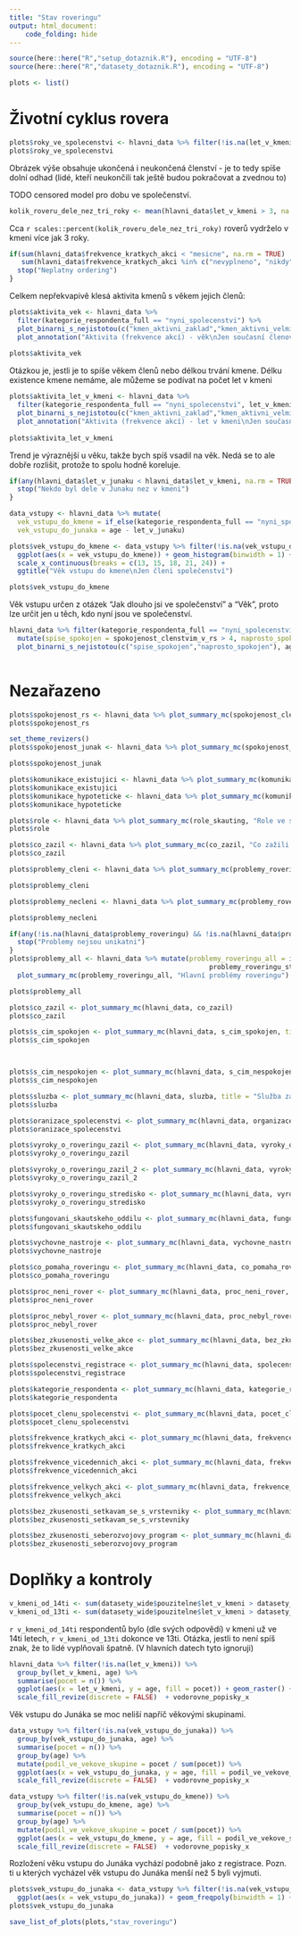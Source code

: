 ---
title: "Stav roveringu"
output: html_document:
    code_folding: hide
---

```{r setup}
source(here::here("R","setup_dotaznik.R"), encoding = "UTF-8")
source(here::here("R","datasety_dotaznik.R"), encoding = "UTF-8")

```


```{r}
plots <- list() 
```

# Životní cyklus rovera


```{r}
plots$roky_ve_spolecenstvi <- hlavni_data %>% filter(!is.na(let_v_kmeni)) %>% ggplot(aes( x = let_v_kmeni)) + geom_histogram(binwidth = 1) + ggtitle("Počet let ve společenství") + scale_x_continuous("Let ve společenství") + scale_y_continuous("Počet") + vodorovne_popisky_x 
plots$roky_ve_spolecenstvi
```

Obrázek výše obsahuje ukončená i neukončená členství - je to tedy spíše dolní odhad (lidé, kteří neukončili tak ještě budou pokračovat a zvednou to)


TODO censored model pro dobu ve společenství.

```{r}
kolik_roveru_dele_nez_tri_roky <- mean(hlavni_data$let_v_kmeni > 3, na.rm = TRUE)
```

Cca `r scales::percent(kolik_roveru_dele_nez_tri_roky)` roverů vydrželo v kmeni více jak 3 roky.

```{r}
if(sum(hlavni_data$frekvence_kratkych_akci < "mesicne", na.rm = TRUE) !=
   sum(hlavni_data$frekvence_kratkych_akci %in% c("nevyplneno", "nikdy","rocne","nekolik_rocne"), na.rm = TRUE)) {
  stop("Neplatny ordering")
}

```


Celkem nepřekvapivě klesá aktivita kmenů s věkem jejich členů:

```{r}
plots$aktivita_vek <- hlavni_data %>% 
  filter(kategorie_respondenta_full == "nyni_spolecenstvi") %>%
  plot_binarni_s_nejistotou(c("kmen_aktivni_zaklad","kmen_aktivni_velmi"), age, names_prefix = "kmen_") +
  plot_annotation("Aktivita (frekvence akcí) - věk\nJen současní členové") + scale_x_continuous("Věk")
           
plots$aktivita_vek

```


Otázkou je, jestli je to spíše věkem členů nebo délkou trvání kmene. Délku existence kmene nemáme, ale můžeme se podívat na počet let v kmeni

```{r}
plots$aktivita_let_v_kmeni <- hlavni_data %>% 
  filter(kategorie_respondenta_full == "nyni_spolecenstvi", let_v_kmeni < 8) %>%
  plot_binarni_s_nejistotou(c("kmen_aktivni_zaklad","kmen_aktivni_velmi"), let_v_kmeni, names_prefix = "kmen_") +
  plot_annotation("Aktivita (frekvence akcí) - let v kmeni\nJen současní členové")
           
plots$aktivita_let_v_kmeni
```

Trend je výraznější u věku, takže bych spíš vsadil na věk. Nedá se to ale dobře rozlišit, protože to spolu hodně koreluje.



```{r}
if(any(hlavni_data$let_v_junaku < hlavni_data$let_v_kmeni, na.rm = TRUE)) {
  stop("Nekdo byl dele v Junaku nez v kmeni")
}

data_vstupy <- hlavni_data %>% mutate(
  vek_vstupu_do_kmene = if_else(kategorie_respondenta_full == "nyni_spolecenstvi", age - let_v_kmeni, NA_real_),
  vek_vstupu_do_junaka = age - let_v_junaku)

plots$vek_vstupu_do_kmene <- data_vstupy %>% filter(!is.na(vek_vstupu_do_kmene)) %>%
  ggplot(aes(x = vek_vstupu_do_kmene)) + geom_histogram(binwidth = 1) + vodorovne_popisky_x + 
  scale_x_continuous(breaks = c(13, 15, 18, 21, 24)) +
  ggtitle("Věk vstupu do kmene\nJen členi společenství")

plots$vek_vstupu_do_kmene
```

Věk vstupu určen z otázek "Jak dlouho jsi ve společenství" a "Věk", proto lze určit jen u těch, kdo nyní jsou ve společenství.


```{r}
hlavni_data %>% filter(kategorie_respondenta_full == "nyni_spolecenstvi") %>%
  mutate(spise_spokojen = spokojenost_clenstvim_v_rs > 4, naprosto_spokojen = spokojenost_clenstvim_v_rs > 6) %>%
  plot_binarni_s_nejistotou(c("spise_spokojen","naprosto_spokojen"), age) + scale_x_continuous("Věk") + plot_annotation("Spíše spokojen s členstvím v RS - Věk\nJen současní členové")
  
```


# Nezařazeno

```{r}
plots$spokojenost_rs <- hlavni_data %>% plot_summary_mc(spokojenost_clenstvim_v_rs, "Spokojenost s členstvím ve společenství")
plots$spokojenost_rs
```

```{r}
set_theme_revizers()
plots$spokojenost_junak <- hlavni_data %>% plot_summary_mc(spokojenost_s_fungovanim_v_junaku, "Spokojenost s fungováním v Junáku\nJen bez roverske zkušenosti")

plots$spokojenost_junak
```

```{r}
plots$komunikace_existujici <- hlavni_data %>% plot_summary_mc(komunikacni_kanaly_existujici, "Kde bys nejraději sledoval\n informace o roveringu")
plots$komunikace_existujici
plots$komunikace_hypoteticke <- hlavni_data %>% plot_summary_mc(komunikacni_kanaly_hypoteticke, "Kde bys nejraději sledoval\n informace o roveringu (hypotetické)")
plots$komunikace_hypoteticke

```



```{r}
plots$role <- hlavni_data %>% plot_summary_mc(role_skauting, "Role ve skautingu")
plots$role
```


```{r}
plots$co_zazil <- hlavni_data %>% plot_summary_mc(co_zazil, "Co zažili ve skautingu")
plots$co_zazil
```

```{r}

plots$problemy_cleni <- hlavni_data %>% plot_summary_mc(problemy_roveringu, "Hlavní problémy roveringu \n jen členi společenství")

plots$problemy_cleni

```

```{r}
plots$problemy_necleni <- hlavni_data %>% plot_summary_mc(problemy_roveringu_stredisko, "Hlavní problémy roveringu\njen bez společenství")

plots$problemy_necleni
```


```{r}
if(any(!is.na(hlavni_data$problemy_roveringu) && !is.na(hlavni_data$problemy_roveringu_stredisko))) {
  stop("Problemy nejsou unikatni")
}
plots$problemy_all <- hlavni_data %>% mutate(problemy_roveringu_all = if_else(!is.na(problemy_roveringu), problemy_roveringu, 
                                                  problemy_roveringu_stredisko)) %>%
  plot_summary_mc(problemy_roveringu_all, "Hlavní problémy roveringu")

plots$problemy_all
```


```{r}
plots$co_zazil <- plot_summary_mc(hlavni_data, co_zazil)
plots$co_zazil
```

```{r}
plots$s_cim_spokojen <- plot_summary_mc(hlavni_data, s_cim_spokojen, title = "S čím jsi ve společenství spokojen")
plots$s_cim_spokojen



plots$s_cim_nespokojen <- plot_summary_mc(hlavni_data, s_cim_nespokojen, title = "S čím jsi ve společenství NEspokojen") 
plots$s_cim_nespokojen

```

```{r}
plots$sluzba <- plot_summary_mc(hlavni_data, sluzba, title = "Služba za poslední měsíc") 
plots$sluzba
```


```{r}
plots$oranizace_spolecenstvi <- plot_summary_mc(hlavni_data, organizace_spolecenstvi, title = "Organizace kmene")
plots$oranizace_spolecenstvi
```

```{r}
plots$vyroky_o_roveringu_zazil <- plot_summary_mc(hlavni_data, vyroky_o_roveringu_zazil, "Rovering, který jsem zažil 1") 
plots$vyroky_o_roveringu_zazil

plots$vyroky_o_roveringu_zazil_2 <- plot_summary_mc(hlavni_data, vyroky_o_roveringu_zazil_2, "Rovering, který jsem zažil 2") 
plots$vyroky_o_roveringu_zazil_2
```

```{r}
plots$vyroky_o_roveringu_stredisko <- plot_summary_mc(hlavni_data, vyroky_o_roveringu_stredisko, "O roverech v mém středisku platí")
plots$vyroky_o_roveringu_stredisko
```


```{r}
plots$fungovani_skautskeho_oddilu <- plot_summary_mc(hlavni_data, fungovani_skautskeho_oddilu, "Moje družina ve skautském věku") 
plots$fungovani_skautskeho_oddilu
```

```{r}
plots$vychovne_nastroje <- plot_summary_mc(hlavni_data, vychovne_nastroje, "Používáme tyto výchovné nástroje")
plots$vychovne_nastroje
```

```{r}
plots$co_pomaha_roveringu <- plot_summary_mc(hlavni_data, co_pomaha_roveringu, "Roveringu dle mé vlastní\nzkušenosti znatelně pomáhá:")
plots$co_pomaha_roveringu

```

```{r}
plots$proc_neni_rover <- plot_summary_mc(hlavni_data, proc_neni_rover, "Proč už nejsem v roverském společenství")
plots$proc_neni_rover

```

```{r}
plots$proc_nebyl_rover <- plot_summary_mc(hlavni_data, proc_nebyl_rover, "Proč jis nikdy nebyla\nsoučástí roverského společenství")
plots$proc_nebyl_rover

```

```{r}
plots$bez_zkusenosti_velke_akce <- plot_summary_mc(hlavni_data, bez_zkusenosti_velke_akce, "Účast na akcích\n(jen bez roverské zkušenosti)")
plots$bez_zkusenosti_velke_akce


```

```{r}
plots$spolecenstvi_registrace <- plot_summary_mc(hlavni_data, spolecenstvi_registrace)
plots$spolecenstvi_registrace


```

```{r}
plots$kategorie_respondenta <- plot_summary_mc(hlavni_data, kategorie_respondenta_full, "Roverská zkušenost")
plots$kategorie_respondenta


```




```{r}
plots$pocet_clenu_spolecenstvi <- plot_summary_mc(hlavni_data, pocet_clenu_spolecenstvi, order_by_podil = FALSE, invert_color_threshold =  0.03)
plots$pocet_clenu_spolecenstvi

```

```{r}
plots$frekvence_kratkych_akci <- plot_summary_mc(hlavni_data, frekvence_kratkych_akci, "Frekvence kratších akcí", order_by_podil = FALSE)
plots$frekvence_kratkych_akci

```
```{r}
plots$frekvence_vicedennich_akci <- plot_summary_mc(hlavni_data, frekvence_vicedennich_akci, "Frekvence vícedenních akcí", order_by_podil = FALSE)
plots$frekvence_vicedennich_akci

```
```{r}
plots$frekvence_velkych_akci <- plot_summary_mc(hlavni_data, frekvence_velkych_akci, "Frekvence velkých akcí", order_by_podil = FALSE)
plots$frekvence_velkych_akci

```
```{r}
plots$bez_zkusenosti_setkavam_se_s_vrstevniky <- plot_summary_mc(hlavni_data, bez_zkusenosti_setkavam_se_s_vrstevniky, "Setkávání s vrstevníky \n  roveři mimo společenství", order_by_podil = FALSE, invert_color_threshold = 0.02)
plots$bez_zkusenosti_setkavam_se_s_vrstevniky

```

```{r}
plots$bez_zkusenosti_seberozvojovy_program <- plot_summary_mc(hlavni_data, bez_zkusenosti_seberozvojovy_program, "Seberozvojový program \n roveři mimo společenství", order_by_podil = FALSE, invert_color_threshold = 0.02)
plots$bez_zkusenosti_seberozvojovy_program
```


# Doplňky a kontroly

```{r}
v_kmeni_od_14ti <- sum(datasety_wide$pouzitelne$let_v_kmeni > datasety_wide$pouzitelne$age - 14, na.rm = TRUE)
v_kmeni_od_13ti <- sum(datasety_wide$pouzitelne$let_v_kmeni > datasety_wide$pouzitelne$age - 13, na.rm = TRUE)
```

`r v_kmeni_od_14ti` respondentů bylo (dle svých odpovědí) v kmeni už ve 14ti letech, `r v_kmeni_od_13ti` dokonce ve 13ti. Otázka, jestli to není spíš znak, že to lidé vyplňovali špatně. (V hlavních datech tyto ignoruji)


```{r}
hlavni_data %>% filter(!is.na(let_v_kmeni)) %>%
  group_by(let_v_kmeni, age) %>%
  summarise(pocet = n()) %>%
  ggplot(aes(x = let_v_kmeni, y = age, fill = pocet)) + geom_raster() + 
  scale_fill_revize(discrete = FALSE)  + vodorovne_popisky_x
```


Věk vstupu do Junáka se moc neliší napříč věkovými skupinami.

```{r}
data_vstupy %>% filter(!is.na(vek_vstupu_do_junaka)) %>%
  group_by(vek_vstupu_do_junaka, age) %>%
  summarise(pocet = n()) %>%
  group_by(age) %>%
  mutate(podil_ve_vekove_skupine = pocet / sum(pocet)) %>%
  ggplot(aes(x = vek_vstupu_do_junaka, y = age, fill = podil_ve_vekove_skupine)) + geom_raster() + 
  scale_fill_revize(discrete = FALSE)  + vodorovne_popisky_x
```


```{r}
data_vstupy %>% filter(!is.na(vek_vstupu_do_kmene)) %>%
  group_by(vek_vstupu_do_kmene, age) %>%
  summarise(pocet = n()) %>%
  group_by(age) %>%
  mutate(podil_ve_vekove_skupine = pocet / sum(pocet)) %>%
  ggplot(aes(x = vek_vstupu_do_kmene, y = age, fill = podil_ve_vekove_skupine)) + geom_raster() + 
  scale_fill_revize(discrete = FALSE)  + vodorovne_popisky_x

```


Rozložení věku vstupu do Junáka vychází podobně jako z registrace.
Pozn. ti u kterých vycházel věk vstupu do Junáka menší než 5 byli vyjmuti.

```{r}
plots$vek_vstupu_do_junaka <- data_vstupy %>% filter(!is.na(vek_vstupu_do_junaka)) %>%
  ggplot(aes(x = vek_vstupu_do_junaka)) + geom_freqpoly(binwidth = 1) + vodorovne_popisky_x
plots$vek_vstupu_do_junaka
```


```{r save_plots}
save_list_of_plots(plots,"stav_roveringu")
```

